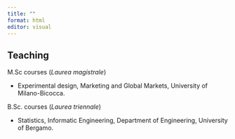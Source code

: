 ```yaml
---
title: ""
format: html
editor: visual
---
```


## Teaching 

M.Sc courses (*Laurea magistrale*)

-   Experimental design, Marketing and Global Markets, University of Milano-Bicocca.

B.Sc. courses (*Laurea triennale*)

-   Statistics, Informatic Engineering, Department of Engineering, University of Bergamo.

